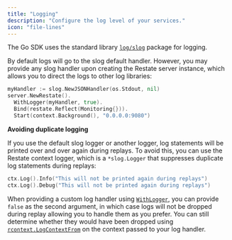 ```yaml
---
title: "Logging"
description: "Configure the log level of your services."
icon: "file-lines"
---
```


The Go SDK uses the standard library [`log/slog`](https://pkg.go.dev/log/slog)
package for logging.

By default logs will go to the slog default handler. However, you may provide
any slog handler upon creating the Restate server instance, which allows you to
direct the logs to other log libraries:

```go {"CODE_LOAD::go/develop/logging.go#handler"} 
myHandler := slog.NewJSONHandler(os.Stdout, nil)
server.NewRestate().
  WithLogger(myHandler, true).
  Bind(restate.Reflect(Monitoring{})).
  Start(context.Background(), "0.0.0.0:9080")
```

**Avoiding duplicate logging**

If you use the default slog logger or another logger, log statements will be
printed over and over again during replays.
To avoid this, you can use the Restate context logger, which is a
`*slog.Logger` that suppresses duplicate log statements during replays:

```go {"CODE_LOAD::go/develop/logging.go#logger"} 
ctx.Log().Info("This will not be printed again during replays")
ctx.Log().Debug("This will not be printed again during replays")
```

When providing a custom log handler using
[`WithLogger`](https://pkg.go.dev/github.com/restatedev/sdk-go/server#Restate.WithLogger),
you can provide `false` as the second argument, in which case logs will not be
dropped during replay allowing you to handle them as you prefer. You can still
determine whether they would have been dropped using
[`rcontext.LogContextFrom`](https://pkg.go.dev/github.com/restatedev/sdk-go/rcontext#LogContextFrom)
on the context passed to your log handler.
